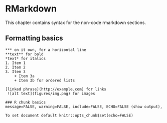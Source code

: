 # RMarkdown
This chapter contains syntax for the non-code rmarkdown sections.  

## Formatting basics

```
*** on it own, for a horizontal line
**text** for bold
*text* for italics
1. Item 1
2. Item 2
3. Item 3
    + Item 3a
    + Item 3b for ordered lists
    
[linked phrase](http://example.com) for links
 ![alt text](figures/img.png) for images

### R chunk basics 
message=FALSE, warning=FALSE, include=FALSE, ECHO=FALSE (show output), 

To set document default knitr::opts_chunk$set(echo=FALSE) 
```
